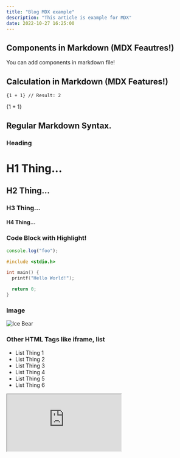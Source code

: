 ```yaml
---
title: "Blog MDX example"
description: "This article is example for MDX"
date: 2022-10-27 16:25:00
---
```


## Components in Markdown (MDX Feautres!)

<Test />
You can add components in markdown file!

## Calculation in Markdown (MDX Features!)

```
{1 + 1} // Result: 2
```

{1 + 1}

## Regular Markdown Syntax.

### Heading

# H1 Thing...

## H2 Thing...

### H3 Thing...

#### H4 Thing...

### Code Block with Highlight!

```javascript
console.log("foo");
```

```c
#include <stdio.h>

int main() {
  printf("Hello World!");

  return 0;
}
```

### Image

![Ice Bear](/assets/images/blog/mdx-example/ice-bear.png)

### Other HTML Tags like iframe, list

<ul>
  <li>List Thing 1</li>
  <li>List Thing 2</li>
  <li>List Thing 3</li>
  <li>List Thing 4</li>
  <li>List Thing 5</li>
  <li>List Thing 6</li>
</ul>

<iframe src="https://example.com/" />
